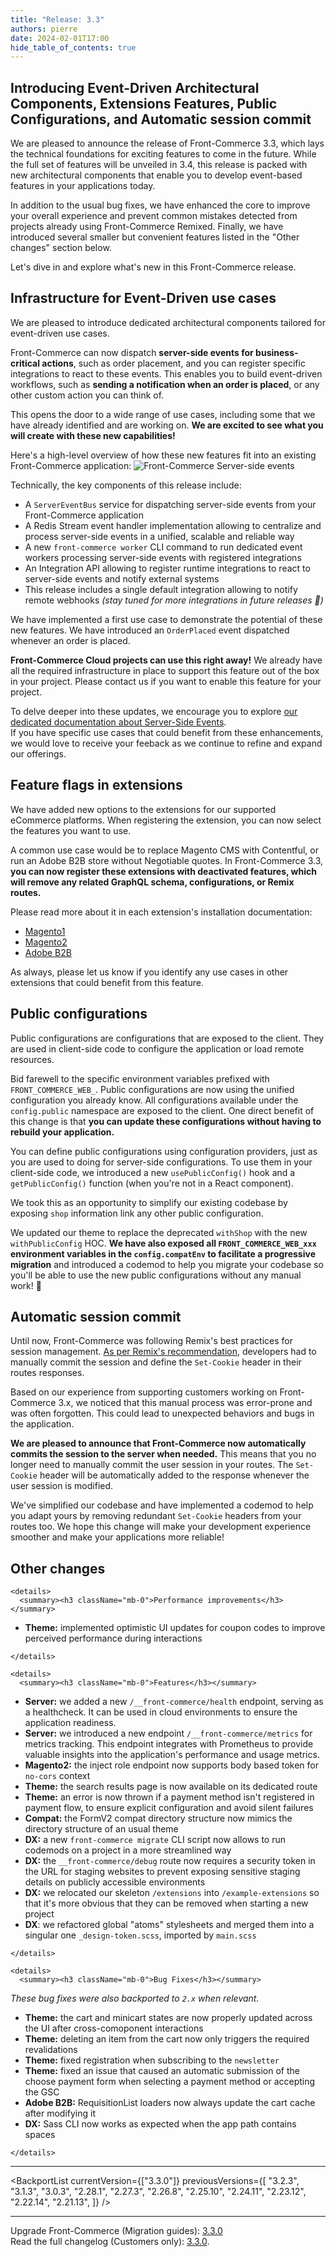```yaml
---
title: "Release: 3.3"
authors: pierre
date: 2024-02-01T17:00
hide_table_of_contents: true
---
```


## Introducing Event-Driven Architectural Components, Extensions Features, Public Configurations, and Automatic session commit

We are pleased to announce the release of Front-Commerce 3.3, which lays the
technical foundations for exciting features to come in the future. While the
full set of features will be unveiled in 3.4, this release is packed with new
architectural components that enable you to develop event-based features in your
applications today.

In addition to the usual bug fixes, we have enhanced the core to improve your
overall experience and prevent common mistakes detected from projects already
using Front-Commerce Remixed. Finally, we have introduced several smaller but
convenient features listed in the "Other changes" section below.

Let's dive in and explore what's new in this Front-Commerce release.

<!-- truncate -->

## Infrastructure for Event-Driven use cases

We are pleased to introduce dedicated architectural components tailored for
event-driven use cases.

Front-Commerce can now dispatch **server-side events for business-critical
actions**, such as order placement, and you can register specific integrations
to react to these events. This enables you to build event-driven workflows, such
as **sending a notification when an order is placed**, or any other custom
action you can think of.

This opens the door to a wide range of use cases, including some that we have
already identified and are working on. **We are excited to see what you will
create with these new capabilities!**

Here's a high-level overview of how these new features fit into an existing
Front-Commerce application:
![Front-Commerce Server-side events](./assets/3.3-sse.png)

Technically, the key components of this release include:

- A `ServerEventBus` service for dispatching server-side events from your
  Front-Commerce application
- A Redis Stream event handler implementation allowing to centralize and process
  server-side events in a unified, scalable and reliable way
- A new `front-commerce worker` CLI command to run dedicated event workers
  processing server-side events with registered integrations
- An Integration API allowing to register runtime integrations to react to
  server-side events and notify external systems
- This release includes a single default integration allowing to notify remote
  webhooks _(stay tuned for more integrations in future releases 🚀)_

We have implemented a first use case to demonstrate the potential of these new
features. We have introduced an `OrderPlaced` event dispatched whenever an order
is placed.

**Front-Commerce Cloud projects can use this right away!** We already have all
the required infrastructure in place to support this feature out of the box in
your project. Please contact us if you want to enable this feature for your
project.

To delve deeper into these updates, we encourage you to explore
[our dedicated documentation about Server-Side Events](/docs/3.x/concepts/server-side-events).<br />
If you have specific use cases that could benefit from these enhancements, we
would love to receive your feeback as we continue to refine and expand our
offerings.

## Feature flags in extensions

We have added new options to the extensions for our supported eCommerce
platforms. When registering the extension, you can now select the features you
want to use.

A common use case would be to replace Magento CMS with Contentful, or run an
Adobe B2B store without Negotiable quotes. In Front-Commerce 3.3, **you can now
register these extensions with deactivated features, which will remove any
related GraphQL schema, configurations, or Remix routes.**

Please read more about it in each extension's installation documentation:

- [Magento1](/docs/3.x/extensions/magento1/#feature-flags)
- [Magento2](/docs/3.x/extensions/magento2/#feature-flags)
- [Adobe B2B](/docs/3.x/extensions/adobe-b2b/#feature-flags)

As always, please let us know if you identify any use cases in other extensions
that could benefit from this feature.

## Public configurations

Public configurations are configurations that are exposed to the client. They
are used in client-side code to configure the application or load remote
resources.

Bid farewell to the specific environment variables prefixed with
`FRONT_COMMERCE_WEB_`. Public configurations are now using the unified
configuration you already know. All configurations available under the
`config.public` namespace are exposed to the client. One direct benefit of this
change is that **you can update these configurations without having to rebuild
your application.**

You can define public configurations using configuration providers, just as you
are used to doing for server-side configurations. To use them in your
client-side code, we introduced a new `usePublicConfig()` hook and a
`getPublicConfig()` function (when you're not in a React component).

We took this as an opportunity to simplify our existing codebase by exposing
`shop` information link any other public configuration.

We updated our theme to replace the deprecated `withShop` with the new
`withPublicConfig` HOC. **We have also exposed all `FRONT_COMMERCE_WEB_xxx`
environment variables in the `config.compatEnv` to facilitate a progressive
migration** and introduced a codemod to help you migrate your codebase so you'll
be able to use the new public configurations without any manual work! 🎉

## Automatic session commit

Until now, Front-Commerce was following Remix's best practices for session
management.
[As per Remix's recommendation](https://remix.run/docs/en/2.6.0/utils/sessions),
developers had to manually commit the session and define the `Set-Cookie` header
in their routes responses.

Based on our experience from supporting customers working on Front-Commerce 3.x,
we noticed that this manual process was error-prone and was often forgotten.
This could lead to unexpected behaviors and bugs in the application.

**We are pleased to announce that Front-Commerce now automatically commits the
session to the server when needed.** This means that you no longer need to
manually commit the user session in your routes. The `Set-Cookie` header will be
automatically added to the response whenever the user session is modified.

We've simplified our codebase and have implemented a codemod to help you adapt
yours by removing redundant `Set-Cookie` headers from your routes too. We hope
this change will make your development experience smoother and make your
applications more reliable!

## Other changes

```mdx-code-block
<details>
  <summary><h3 className="mb-0">Performance improvements</h3></summary>
```

- **Theme:** implemented optimistic UI updates for coupon codes to improve
  perceived performance during interactions

```mdx-code-block
</details>
```

```mdx-code-block
<details>
  <summary><h3 className="mb-0">Features</h3></summary>
```

- **Server:** we added a new `/__front-commerce/health` endpoint, serving as a
  healthcheck. It can be used in cloud environments to ensure the application
  readiness.
- **Server:** we introduced a new endpoint `/__front-commerce/metrics` for
  metrics tracking. This endpoint integrates with Prometheus to provide valuable
  insights into the application's performance and usage metrics.
- **Magento2:** the inject role endpoint now supports body based token for
  `no-cors` context
- **Theme:** the search results page is now available on its dedicated route
- **Theme:** an error is now thrown if a payment method isn't registered in
  payment flow, to ensure explicit configuration and avoid silent failures
- **Compat:** the FormV2 compat directory structure now mimics the directory
  structure of an usual theme
- **DX:** a new `front-commerce migrate` CLI script now allows to run codemods
  on a project in a more streamlined way
- **DX:** the `__front-commerce/debug` route now requires a security token in
  the URL for staging websites to prevent exposing sensitive staging details on
  publicly accessible environments
- **DX:** we relocated our skeleton `/extensions` into `/example-extensions` so
  that it's more obvious that they can be removed when starting a new project
- **DX**: we refactored global "atoms" stylesheets and merged them into a
  singular one `_design-token.scss`, imported by `main.scss`

```mdx-code-block
</details>
```

```mdx-code-block
<details>
  <summary><h3 className="mb-0">Bug Fixes</h3></summary>
```

_These bug fixes were also backported to `2.x` when relevant._

- **Theme:** the cart and minicart states are now properly updated across the UI
  after cross-comoponent interactions
- **Theme:** deleting an item from the cart now only triggers the required
  revalidations
- **Theme:** fixed registration when subscribing to the `newsletter`
- **Theme:** fixed an issue that caused an automatic submission of the choose
  payment form when selecting a payment method or accepting the GSC
- **Adobe B2B:** RequisitionList loaders now always update the cart cache after
  modifying it
- **DX:** Sass CLI now works as expected when the app path contains spaces

```mdx-code-block
</details>
```

<hr />

<BackportList
  currentVersion={["3.3.0"]}
  previousVersions={[
    "3.2.3",
    "3.1.3",
    "3.0.3",
    "2.28.1",
    "2.27.3",
    "2.26.8",
    "2.25.10",
    "2.24.11",
    "2.23.12",
    "2.22.14",
    "2.21.13",
  ]}
/>

<hr />

<ChangelogFooter>

Upgrade Front-Commerce (Migration guides):
[3.3.0](/docs/3.x/upgrade/migration-guides/3.2-3.3)<br /> Read the full
changelog (Customers only):
[3.3.0](https://gitlab.blackswift.cloud/front-commerce/front-commerce/-/releases/3.3.0).

</ChangelogFooter>
